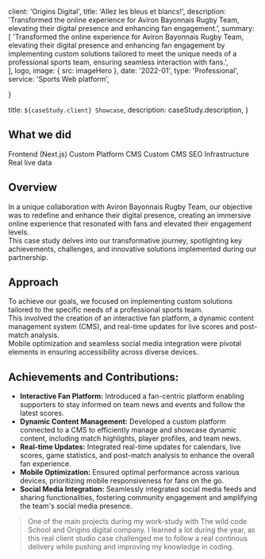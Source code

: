 


  client: 'Origins Digital',
  title: 'Allez les bleus et blancs!',
  description:
    'Transformed the online experience for Aviron Bayonnais Rugby Team, elevating their digital presence and enhancing fan engagement.',
   summary: [
    'Transformed the online experience for Aviron Bayonnais Rugby Team, elevating their digital presence and enhancing fan engagement by implementing custom solutions tailored to meet the unique needs of a professional sports team, ensuring seamless interaction with fans.',    
  ],
  logo,
  image: { src: imageHero },
  date: '2022-01',
  type: 'Professional',
  service: 'Sports Web platform',

}

  title: `${caseStudy.client} Showcase`,
  description: caseStudy.description,
}


## What we did

<TagList>
  <TagListItem>Frontend (Next.js)</TagListItem>
  <TagListItem>Custom Platform CMS</TagListItem>
  <TagListItem>Custom CMS</TagListItem>
  <TagListItem>SEO</TagListItem>
  <TagListItem>Infrastructure</TagListItem>
  <TagListItem>Real live data</TagListItem>
</TagList>

## Overview

In a unique collaboration with Aviron Bayonnais Rugby Team, our objective was to redefine and enhance their digital presence, creating an immersive online experience that resonated with fans and elevated their engagement levels.<br />
 This case study delves into our transformative journey, spotlighting key achievements, challenges, and innovative solutions implemented during our partnership.

## Approach
To achieve our goals, we focused on implementing custom solutions tailored to the specific needs of a professional sports team.
 <br />This involved the creation of an interactive fan platform, a dynamic content management system (CMS), and real-time updates for live scores and post-match analysis. 
 <br />Mobile optimization and seamless social media integration were pivotal elements in ensuring accessibility across diverse devices.

## Achievements and Contributions:

- **Interactive Fan Platform:** Introduced a fan-centric platform enabling supporters to stay informed on team news and events and follow the latest scores.
- **Dynamic Content Management:** Developed a custom platform connected to a CMS to efficiently manage and showcase dynamic content, including match highlights, player profiles, and team news.
- **Real-time Updates:** Integrated real-time updates for calendars, live scores, game statistics, and post-match analysis to enhance the overall fan experience.
- **Mobile Optimization:** Ensured optimal performance across various devices, prioritizing mobile responsiveness for fans on the go.
- **Social Media Integration:** Seamlessly integrated social media feeds and sharing functionalities, fostering community engagement and amplifying the team's social media presence.





<Blockquote
  author={{ name: 'Victoria', role: 'Front-end developper' }}
  image={{ src: Victoria }}
>
  One of the main projects during my work-study with The wild code School and Origins digital company. 
  I learned a lot during the year, as this real client studio case challenged me to follow a real continous delivery while pushing and improving my knowledge in coding.
</Blockquote>

